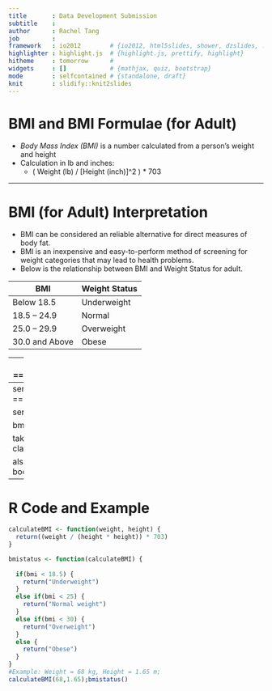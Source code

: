 ```yaml
---
title       : Data Development Submission
subtitle    : 
author      : Rachel Tang
job         : 
framework   : io2012        # {io2012, html5slides, shower, dzslides, ...}
highlighter : highlight.js  # {highlight.js, prettify, highlight}
hitheme     : tomorrow      # 
widgets     : []            # {mathjax, quiz, bootstrap}
mode        : selfcontained # {standalone, draft}
knit        : slidify::knit2slides
---
```


BMI and BMI Formulae (for Adult) 
========================================================

* *Body Mass Index (BMI)* is a number calculated from a person's weight and height
* Calculation in lb and inches: 
  + ( Weight (lb) / [Height (inch)]^2 ) * 703 

---
 
BMI (for Adult) Interpretation
========================================================

* BMI can be considered an reliable alternative for direct measures of body fat. 
* BMI is an inexpensive and easy-to-perform method of screening for weight categories that may lead to health problems.  
* Below is the relationship between BMI and Weight Status for adult. 

BMI   | Weight Status
------------- | -------------
Below 18.5   |  Underweight
18.5 – 24.9  | Normal
25.0 – 29.9  |  Overweight
30.0 and Above | Obese

---
ui.R
========================================================

ui.R contains the input forms for body mass and height. It also contains the main panels for the output of the estimate

shinyUI(
  pageWithSidebar(
    # Application title
    headerPanel("BMI Calculator"),
    sidebarPanel(
      h5('Enter your weight and height in kg/cm'),
      numericInput('weight', 'Weight kg',50, min = 50, max = 200, step = 5),
      numericInput('height', 'Height cm',100, min = 20, max = 300, step = 5),
      submitButton('Submit')
    ),
    mainPanel(
    ##
    )
    )
    )

---
server.R
========================================================

server.R contains 2 key functions

bmi:

takes two inputs, bodyMass and height
Calculates the body mass index
classification:

also takes two inputs, bodyMass and height
Calculates and classifies the body mass index based on WHO defined standards
    

---

R Code and Example  
========================================================   

```r
calculateBMI <- function(weight, height) {
  return((weight / (height * height)) * 703)
}

bmistatus <- function(calculateBMI) {
 
  if(bmi < 18.5) {
    return("Underweight")
  }
  else if(bmi < 25) {
    return("Normal weight")
  }
  else if(bmi < 30) {
    return("Overweight")
  }
  else {
    return("Obese")
  }
}
#Example: Weight = 68 kg, Height = 1.65 m;
calculateBMI(68,1.65);bmistatus() 
```
